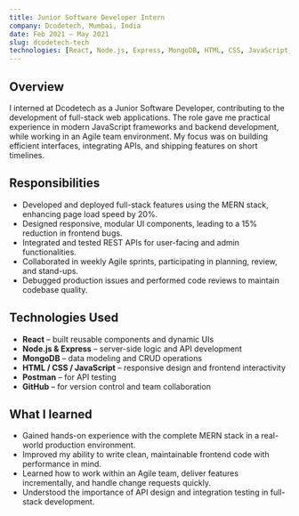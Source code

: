 ```yaml
---
title: Junior Software Developer Intern
company: Dcodetech, Mumbai, India
date: Feb 2021 – May 2021
slug: dcodetech-tech
technologies: [React, Node.js, Express, MongoDB, HTML, CSS, JavaScript, REST APIs]
---
```


## Overview

I interned at Dcodetech as a Junior Software Developer, contributing to the development of full-stack web applications. The role gave me practical experience in modern JavaScript frameworks and backend development, while working in an Agile team environment. My focus was on building efficient interfaces, integrating APIs, and shipping features on short timelines.

## Responsibilities

- Developed and deployed full-stack features using the MERN stack, enhancing page load speed by 20%.
- Designed responsive, modular UI components, leading to a 15% reduction in frontend bugs.
- Integrated and tested REST APIs for user-facing and admin functionalities.
- Collaborated in weekly Agile sprints, participating in planning, review, and stand-ups.
- Debugged production issues and performed code reviews to maintain codebase quality.

## Technologies Used

- **React** – built reusable components and dynamic UIs  
- **Node.js & Express** – server-side logic and API development  
- **MongoDB** – data modeling and CRUD operations  
- **HTML / CSS / JavaScript** – responsive design and frontend interactivity  
- **Postman** – for API testing  
- **GitHub** – for version control and team collaboration  

## What I learned

- Gained hands-on experience with the complete MERN stack in a real-world production environment.
- Improved my ability to write clean, maintainable frontend code with performance in mind.
- Learned how to work within an Agile team, deliver features incrementally, and handle change requests quickly.
- Understood the importance of API design and integration testing in full-stack development.

